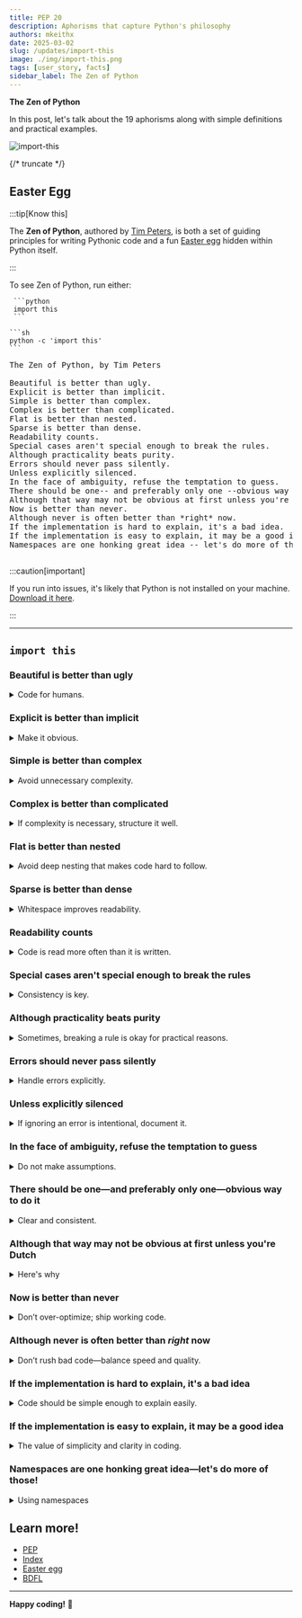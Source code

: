 ```yaml
---
title: PEP 20
description: Aphorisms that capture Python's philosophy
authors: mkeithx
date: 2025-03-02
slug: /updates/import-this
image: ./img/import-this.png
tags: [user_story, facts]
sidebar_label: The Zen of Python
---
```




**The Zen of Python**

In this post, let's talk about the 19 aphorisms along with simple definitions and practical examples.

![import-this](./img/import-this.png)



{/* truncate */}

## Easter Egg

:::tip[Know this]

The **Zen of Python**, authored by [Tim Peters](https://en.wikipedia.org/wiki/Tim_Peters_(software_engineer)), is both a set of guiding principles for writing Pythonic code and a fun [Easter egg](https://en.wikipedia.org/wiki/Easter_egg_(media)) hidden within Python itself.

:::

To see Zen of Python, run either:

<Tabs>
  <TabItem value="pyscript" label="Python shell" default>

     ```python
     import this
     ```
  </TabItem>
  <TabItem value="pyshell" label="Terminal">

    ```sh
    python -c 'import this'
    ```

  </TabItem>
</Tabs>

<pre>
The Zen of Python, by Tim Peters

Beautiful is better than ugly.
Explicit is better than implicit.
Simple is better than complex.
Complex is better than complicated.
Flat is better than nested.
Sparse is better than dense.
Readability counts.
Special cases aren't special enough to break the rules.
Although practicality beats purity.
Errors should never pass silently.
Unless explicitly silenced.
In the face of ambiguity, refuse the temptation to guess.
There should be one-- and preferably only one --obvious way to do it.
Although that way may not be obvious at first unless you're Dutch.
Now is better than never.
Although never is often better than *right* now.
If the implementation is hard to explain, it's a bad idea.
If the implementation is easy to explain, it may be a good idea.
Namespaces are one honking great idea -- let's do more of those!

</pre>

:::caution[important]

If you run into issues, it's likely that Python is not installed on your machine. [Download it here](https://www.python.org/downloads/).

:::




---

## `import this`

### Beautiful is better than ugly

<details>
<summary>Code for humans.</summary>

Clean, readable code is easier to understand and maintain.

* **⭕ Good**
    ```python
    def f(x):
        return x*x + 2*x + 1
    ```
* **✅ Better**
    ```python
    def quadratic(x):
        return x * x + 2 * x + 1
    ```
</details>

### Explicit is better than implicit

<details>
<summary>Make it obvious.</summary>

Avoid hidden meanings and ensure that the purpose of the code is obvious. Clear code is easier to understand than clever shortcuts.

* **⭕ Good**
    ```python
    from math import *  # What is being imported?
    ```
* **✅ Good**
    ```python
    from math import sqrt, pi  # Explicit and clear
    ```

</details>


### Simple is better than complex

<details>
<summary>Avoid unnecessary complexity.</summary>

Complex solutions should only be used when absolutely necessary. Simplicity leads to better code.

* **❌ Complicated**
    ```python
    def add(a, b): 
        return (lambda x, y: x + y)(a, b)
    ```
* **✅ Simplified**
    ```python
    def add(a, b):
        return a + b
    ```

</details>




### Complex is better than complicated

<details>
<summary>If complexity is necessary, structure it well.</summary>

Code should be well-structured and understandable, not convoluted or confusing.


* **❌ Complicated**
    ```python
    def factorial(n):
        return 1 if n == 0 else n * factorial(n - 1)
    ```
* **✅ Complex but better**
    ```python
    def factorial(n):
        result = 1
        for i in range(1, n + 1):
            result *= i
        return result
    ```

</details>


### Flat is better than nested

<details>
<summary>Avoid deep nesting that makes code hard to follow.</summary>

Flat code is easier to read and manage.

* **⭕ Good**
    ```python
    if user:
    if user.is_active:
        if user.has_permission():
            print("Access granted")
    ```
* **✅ Good**
    ```python
    if user and user.is_active and user.has_permission():
        print("Access granted")
    ```
</details>


### Sparse is better than dense

<details>
<summary>Whitespace improves readability.</summary>

Dense code can be hard to read and understand. Spread out code with appropriate spacing. 

* **⭕ Good**
    ```python
    x=[1,2,3];y=4;z=x+y
    ```
* **✅ Good**
    ```python
    x = [1, 2, 3]
    y = 4
    z = x + y
    ```


</details>


### Readability counts

<details>
<summary>Code is read more often than it is written. </summary>

Prioritize readability to make it easier for others (and yourself) to understand and maintain.

* **❌ Less Readable**
    ```python
    def d(a,b,c):
        return (a+b)*c
    ```
* **✅ Readable**
    ```python
    def calculate(a, b, c):
        return (a + b) * c
    ```


</details>


### Special cases aren't special enough to break the rules

<details>
<summary>Consistency is key.</summary>

Stick to the rules and conventions of the language, even for special cases.

* **Following the rules**
    ```python
    def divide(a, b):
        if b == 0:
            raise ValueError("Cannot divide by zero")
        return a / b
    ```
* **Breaking the rules**
    ```python
    def divide(a, b):
        if b == 0:
            return None
        return a / b
    ```

</details>


### Although practicality beats purity

<details>
<summary>Sometimes, breaking a rule is okay for practical reasons.</summary>

While following best practices is important, practical solutions should take precedence when necessary. Using `try-except` instead of checking every possible edge case:

```python
try:
    value = int(user_input)
except ValueError:
    print("Invalid number")
```
**Comparison**

* **Practical**
    ```python
    def read_file(file_path):
        try:
            with open(file_path, 'r') as file:
                return file.read()
        except FileNotFoundError:
            return "File not found"
    ```
* **Pure**
    ```python
    def read_file(file_path):
        with open(file_path, 'r') as file:
            return file.read()
    ```


</details>



### Errors should never pass silently

<details>
<summary>Handle errors explicitly.</summary>

Ignoring errors can lead to unexpected behavior and bugs.

* **⭕ Good**
    ```python
    try:
        risky_function()
    except:
        pass  # Silently ignores all errors
    ```
* **✅ Good**
    ```python
    try:
        risky_function()
    except Exception as e:
        print(f"Error: {e}")
    ```

</details>


### Unless explicitly silenced
<details>
<summary>If ignoring an error is intentional, document it.</summary>


If an error must be ignored, it should be done explicitly and with good reason.

    ```python
    try:
        os.remove("foobar.txt")
    except FileNotFoundError:
        pass  # It's okay if the file doesn't exist
    ```
</details>



### In the face of ambiguity, refuse the temptation to guess

<details>
<summary>Do not make assumptions.</summary>


Write clear logic rather than making assumptions. When code behavior is unclear, seek clarity and ensure the code's intent is explicit.


* **❌ Guessing**
    ```python
    def get_user_age(user):
        return user.get('age', 0)  # Assuming age is 0 if not found
    ```
* **✅ Seeking clarity**
    ```python
    def get_user_age(user):
        if 'age' in user:
            return user['age']
        else:
            raise KeyError("User age not found")
    ```
</details>



### There should be one—and preferably only one—obvious way to do it

<details>
<summary>Clear and consistent.</summary>

Python emphasizes having a single, clear way to accomplish a task, reducing confusion and increasing consistency.

* **❌ Multiple ways (Confusing)**
    ```python
    import os
    os.system("ls")  # One way
    import subprocess
    subprocess.run(["ls"])  # Another way
    ```
* **✅ Preferred**
    ```python
    import pathlib
    print(list(pathlib.Path(".").iterdir()))
    ```

</details>



### Although that way may not be obvious at first unless you're Dutch

<details>
<summary>Here's why</summary>

Python might seem tricky at first, but it makes more sense once you get used to it, especially if you're familiar with its Dutch creator, [Guido van Rossum](https://en.wikipedia.org/wiki/Guido_van_Rossum).

</details>


### Now is better than never

<details>
<summary>Don’t over-optimize; ship working code.</summary>


It's better to take action and write code now rather than procrastinate.

```python
print("Launching Project...")
```

</details>



### Although never is often better than *right* now

<details>
<summary>Don’t rush bad code—balance speed and quality.</summary>

Rushing to write code without proper thought can lead to poor quality. Balance urgency with careful consideration.

</details>



### If the implementation is hard to explain, it's a bad idea

<details>
<summary>Code should be simple enough to explain easily.</summary>


If it's too complex to explain, it likely needs to be simplified.


* **❌ Difficult to explain**
    ```python
    def mystery(x):
        return (x & (x - 1)) == 0
    ```
* **✅ Better**
    ```python
    def is_power_of_two(x):
        return x > 0 and (x & (x - 1)) == 0
    ```
</details>

### If the implementation is easy to explain, it may be a good idea

<details>
<summary>The value of simplicity and clarity in coding.</summary>

When an implementation is easy to explain, it usually means that the code is straightforward, understandable, and maintainable. Simple and clear implementations are often the best solutions.

    ```python
    def factorial(n):
        if n == 0:
            return 1
        else:
    return n * factorial(n-1)
    ```


</details>



### Namespaces are one honking great idea—let's do more of those!

<details>
<summary>Using namespaces</summary>

Namespaces help organize code and avoid naming conflicts. Use them liberally to keep code clean and modular.

    ```python
    import math
    print(math.sqrt(16))  # Using the math namespace to access sqrt function
    ```

</details>



## Learn more!

* [PEP](https://peps.python.org/)
* [Index](https://peps.python.org/pep-0020/)
* [Easter egg](https://en.wikipedia.org/wiki/Easter_egg_(media))
* [BDFL](https://en.wikipedia.org/wiki/Benevolent_dictator_for_life)

---

**Happy coding!** 🚀

